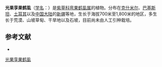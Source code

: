 {{Speciesbox
| name = 光果孪果鹤虱
| status = 
| status_system = 
| image =
| genus = Rochelia
| species = leiocarpa
| authority = Ledeb.
}}

'''光果孪果鹤虱'''（[[学名|学名]]：{{lang|la|''Rochelia leiocarpa''}}）是[[紫草科|紫草科]][[弯果鹤虱属|弯果鹤虱属]]的植物。分布在[[克什米尔|克什米尔]]、[[巴基斯坦|巴基斯坦]]、[[土耳其|土耳其]]以及[[中国大陆|中国大陆]]的[[新疆|新疆]]等地，生长于海拔700米至1,800米的地区，多生长于荒漠、山坡草甸、干旱地以及石坡，目前尚未由人工引种栽培。

== 参考文献 ==
<div class="references-small">
* {{cite web| url =http://www.bioinfo.cn/db05/KmzwSpecies.php?action=view&id=2151| title =光果孪果鹤虱| work =《中国高等植物数据库全库》| publisher =中国科学院微生物研究所| author =昆明植物研究所| accessdate =2009-02-23| deadurl =yes| archiveurl =https://web.archive.org/web/20160305064302/http://www.bioinfo.cn/db05/KmzwSpecies.php?action=view&id=2151| archivedate =2016-03-05}}
</div>
{{Taxonbar|from=Q10890440}}

[[Category:弯果鹤虱属|光果孪果鹤虱]]


{{植物小作品}}